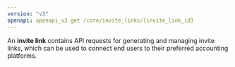 ```yaml
---
version: "v3"
openapi: openapi_v3 get /core/invite_links/{invite_link_id}
---
```


An **invite link** contains API requests for generating and managing invite links, which can be used to connect end users to their preferred accounting platforms.
